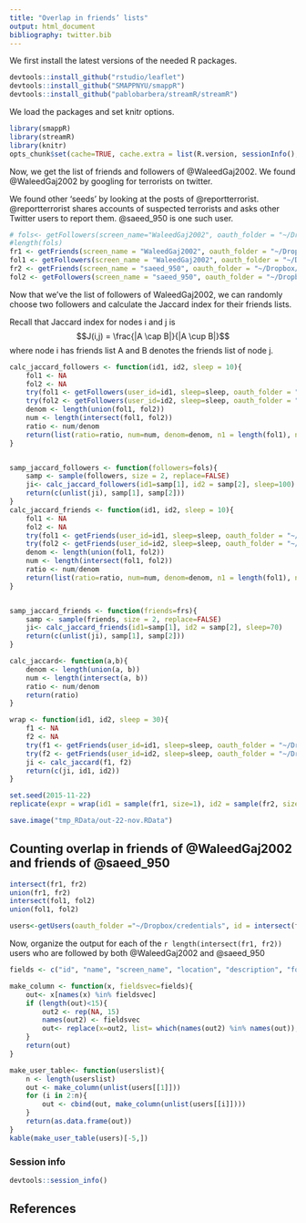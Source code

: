 ```yaml
---
title: "Overlap in friends’ lists"
output: html_document
bibliography: twitter.bib
---
```


We first install the latest versions of the needed R packages.

```r
devtools::install_github("rstudio/leaflet")
devtools::install_github("SMAPPNYU/smappR")
devtools::install_github("pablobarbera/streamR/streamR")
```

We load the packages and set knitr options.


```r
library(smappR)
library(streamR)
library(knitr)
opts_chunk$set(cache=TRUE, cache.extra = list(R.version, sessionInfo(), format(Sys.Date(), '%Y-%m')))
```

Now, we get the list of friends and followers of \@WaleedGaj2002. We found \@WaleedGaj2002 by googling for terrorists on twitter.

We found other 'seeds' by looking at the posts of \@reportterrorist. \@reportterrorist shares accounts of suspected terrorists and asks other Twitter users to report them. \@saeed_950 is one such user.




```r
# fols<- getFollowers(screen_name="WaleedGaj2002", oauth_folder = "~/Dropbox/credentials", sleep=65)
#length(fols)
fr1 <- getFriends(screen_name = "WaleedGaj2002", oauth_folder = "~/Dropbox/credentials", sleep=60)
fol1 <- getFollowers(screen_name = "WaleedGaj2002", oauth_folder = "~/Dropbox/credentials", sleep=60)
fr2 <- getFriends(screen_name = "saeed_950", oauth_folder = "~/Dropbox/credentials", sleep=60)
fol2 <- getFollowers(screen_name = "saeed_950", oauth_folder = "~/Dropbox/credentials", sleep=60)

```

Now that we've the list of followers of WaleedGaj2002, we can randomly choose two followers and calculate the Jaccard index for their friends lists.

Recall that Jaccard index for nodes i and j is $$J(i,j) = \frac{|A \cap B|}{|A \cup B|}$$ where node i has friends list A and B denotes the friends list of node j.






```r

calc_jaccard_followers <- function(id1, id2, sleep = 10){
    fol1 <- NA
    fol2 <- NA
    try(fol1 <- getFollowers(user_id=id1, sleep=sleep, oauth_folder = "~/Dropbox/credentials"))
    try(fol2 <- getFollowers(user_id=id2, sleep=sleep, oauth_folder = "~/Dropbox/credentials"))
    denom <- length(union(fol1, fol2))
    num <- length(intersect(fol1, fol2))
    ratio <- num/denom
    return(list(ratio=ratio, num=num, denom=denom, n1 = length(fol1), n2=length(fol2)))
}


samp_jaccard_followers <- function(followers=fols){
    samp <- sample(followers, size = 2, replace=FALSE)
    ji<- calc_jaccard_followers(id1=samp[1], id2 = samp[2], sleep=100)
    return(c(unlist(ji), samp[1], samp[2]))
}
calc_jaccard_friends <- function(id1, id2, sleep = 10){
    fol1 <- NA
    fol2 <- NA
    try(fol1 <- getFriends(user_id=id1, sleep=sleep, oauth_folder = "~/Dropbox/credentials"))
    try(fol2 <- getFriends(user_id=id2, sleep=sleep, oauth_folder = "~/Dropbox/credentials"))
    denom <- length(union(fol1, fol2))
    num <- length(intersect(fol1, fol2))
    ratio <- num/denom
    return(list(ratio=ratio, num=num, denom=denom, n1 = length(fol1), n2=length(fol2)))
}


samp_jaccard_friends <- function(friends=frs){
    samp <- sample(friends, size = 2, replace=FALSE)
    ji<- calc_jaccard_friends(id1=samp[1], id2 = samp[2], sleep=70)
    return(c(unlist(ji), samp[1], samp[2]))
}

```

```r
calc_jaccard<- function(a,b){
    denom <- length(union(a, b))
    num <- length(intersect(a, b))
    ratio <- num/denom
    return(ratio)
}

wrap <- function(id1, id2, sleep = 30){
    f1 <- NA
    f2 <- NA
    try(f1 <- getFriends(user_id=id1, sleep=sleep, oauth_folder = "~/Dropbox/credentials"))
    try(f2 <- getFriends(user_id=id2, sleep=sleep, oauth_folder = "~/Dropbox/credentials"))
    ji <- calc_jaccard(f1, f2)
    return(c(ji, id1, id2))
}


```

```r
set.seed(2015-11-22)
replicate(expr = wrap(id1 = sample(fr1, size=1), id2 = sample(fr2, size=1)), n = 100)

save.image("tmp_RData/out-22-nov.RData")

```

## Counting overlap in friends of \@WaleedGaj2002 and friends of \@saeed_950

```r
intersect(fr1, fr2)
union(fr1, fr2)
intersect(fol1, fol2)
union(fol1, fol2)
```

```r
users<-getUsers(oauth_folder ="~/Dropbox/credentials", id = intersect(fr1, fr2) )
```

Now, organize the output for each of the `r length(intersect(fr1, fr2))` users who are followed by both \@WaleedGaj2002 and \@saeed_950

```r
fields <- c("id", "name", "screen_name", "location", "description", "followers_count", "friends_count", "listed_count", "created_at", "favourites_count", "utc_offset", "time_zone", "geo_enabled", "statuses_count", "lang")

make_column <- function(x, fieldsvec=fields){
    out<- x[names(x) %in% fieldsvec]
    if (length(out)<15){
        out2 <- rep(NA, 15)
        names(out2) <- fieldsvec
        out<- replace(x=out2, list= which(names(out2) %in% names(out)), out)
    }
    return(out)    
}

make_user_table<- function(userslist){
    n <- length(userslist)
    out <- make_column(unlist(users[[1]]))
    for (i in 2:n){
        out <- cbind(out, make_column(unlist(users[[i]])))
    }
    return(as.data.frame(out))
}
kable(make_user_table(users)[-5,])
```

### Session info

```r
devtools::session_info()
```

## References



